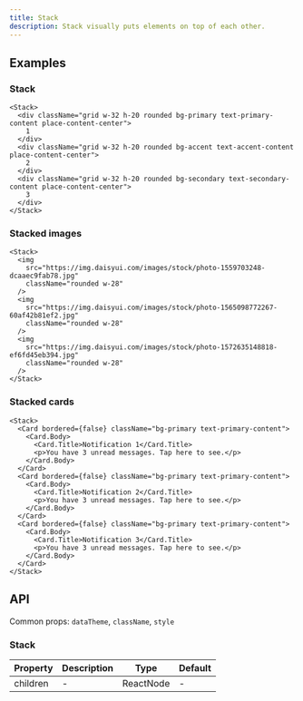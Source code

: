 ```yaml
---
title: Stack
description: Stack visually puts elements on top of each other.
---
```


## Examples

### Stack

```tsx live
<Stack>
  <div className="grid w-32 h-20 rounded bg-primary text-primary-content place-content-center">
    1
  </div>
  <div className="grid w-32 h-20 rounded bg-accent text-accent-content place-content-center">
    2
  </div>
  <div className="grid w-32 h-20 rounded bg-secondary text-secondary-content place-content-center">
    3
  </div>
</Stack>
```

### Stacked images

```tsx live
<Stack>
  <img
    src="https://img.daisyui.com/images/stock/photo-1559703248-dcaaec9fab78.jpg"
    className="rounded w-28"
  />
  <img
    src="https://img.daisyui.com/images/stock/photo-1565098772267-60af42b81ef2.jpg"
    className="rounded w-28"
  />
  <img
    src="https://img.daisyui.com/images/stock/photo-1572635148818-ef6fd45eb394.jpg"
    className="rounded w-28"
  />
</Stack>
```

### Stacked cards

```tsx live
<Stack>
  <Card bordered={false} className="bg-primary text-primary-content">
    <Card.Body>
      <Card.Title>Notification 1</Card.Title>
      <p>You have 3 unread messages. Tap here to see.</p>
    </Card.Body>
  </Card>
  <Card bordered={false} className="bg-primary text-primary-content">
    <Card.Body>
      <Card.Title>Notification 2</Card.Title>
      <p>You have 3 unread messages. Tap here to see.</p>
    </Card.Body>
  </Card>
  <Card bordered={false} className="bg-primary text-primary-content">
    <Card.Body>
      <Card.Title>Notification 3</Card.Title>
      <p>You have 3 unread messages. Tap here to see.</p>
    </Card.Body>
  </Card>
</Stack>
```

## API

Common props: `dataTheme`, `className`, `style`

### Stack

| Property | Description | Type      | Default |
| -------- | ----------- | --------- | ------- |
| children | -           | ReactNode | -       |
